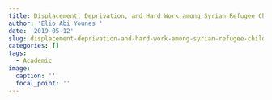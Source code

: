```yaml
---
title: Displacement, Deprivation, and Hard Work among Syrian Refugee Children in Lebanon
author: 'Elio Abi Younes '
date: '2019-05-12'
slug: displacement-deprivation-and-hard-work-among-syrian-refugee-children-in-lebanon
categories: []
tags:
  - Academic
image:
  caption: ''
  focal_point: ''
---
```

